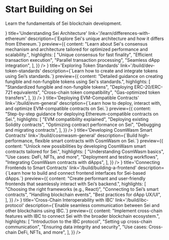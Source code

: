 
# Start Building on Sei

Learn the fundamentals of Sei blockchain development.

<div className='grid grid-cols-1 md:grid-cols-3 gap-4 my-8'>
  <LinkCard
    icon={<IconTools />}
    title='Understanding Sei Architecture'
    link='/learn/differences-with-ethereum'
    description={`Explore Sei's unique architecture and how it differs from Ethereum.`}
    preview={{
      content: "Learn about Sei's consensus mechanism and architecture tailored for optimized performance and scalability.",
      highlights: [
        "Unique consensus for fast finality",
        "Efficient transaction execution",
        "Parallel transaction processing",
        "Seamless dApp integration",
      ],
    }}
  />
  <LinkCard
    icon={<IconCoins />}
    title='Exploring Token Standards'
    link='/build/dev-token-standards'
    description={`Learn how to create and integrate tokens using Sei’s standards.`}
    preview={{
      content: "Detailed guidance on creating fungible and non-fungible tokens using Sei's standards.",
      highlights: [
        "Standardized fungible and non-fungible tokens",
        "Deploying ERC-20/ERC-721 equivalents",
        "Cross-chain token compatibility",
        "Gas-optimized token transfers",
      ],
    }}
  />
  <LinkCard
    icon={<IconCode />}
    title='Deploying EVM-Compatible Contracts'
    link='/build/evm-general'
    description={`Learn how to deploy, interact with, and optimize EVM-compatible contracts on Sei.`}
    preview={{
      content: "Step-by-step guidance for deploying Ethereum-compatible contracts on Sei.",
      highlights: [
        "EVM compatibility explained",
        "Deploying existing Solidity contracts",
        "Optimizing contract performance on Sei",
        "Debugging and migrating contracts",
      ],
    }}
  />
  <LinkCard
    icon={<IconBrain />}
    title='Developing CosmWasm Smart Contracts'
    link='/build/cosmwasm-general'
    description={`Build high-performance, flexible smart contracts with CosmWasm on Sei.`}
    preview={{
      content: "Unlock new possibilities by developing CosmWasm smart contracts tailored for Sei.",
      highlights: [
        "Understanding CosmWasm basics",
        "Use cases: DeFi, NFTs, and more",
        "Deployment and testing workflows",
        "Integrating CosmWasm contracts with dApps",
      ],
    }}
  />
  <LinkCard
    icon={<IconLayoutDashboard />}
    title='Connecting Frontends to Smart Contracts'
    link='/build/building-a-frontend'
    description={`Learn how to build and connect frontend interfaces for Sei-based dApps.`}
    preview={{
      content: "Create performant and user-friendly frontends that seamlessly interact with Sei’s backend.",
      highlights: [
        "Choosing the right frameworks (e.g., React)",
        "Connecting to Sei’s smart contracts",
        "Handling blockchain events",
        "Best practices for dApp UX/UI",
      ],
    }}
  />
  <LinkCard
    icon={<IconArrowsExchange />}
    title='Cross-Chain Interoperability with IBC'
    link='/build/ibc-protocol'
    description={`Enable seamless communication between Sei and other blockchains using IBC.`}
    preview={{
      content: "Implement cross-chain features with IBC to connect Sei with the broader blockchain ecosystem.",
      highlights: [
        "Introduction to the IBC protocol",
        "Setting up cross-chain communication",
        "Ensuring data integrity and security",
        "Use cases: Cross-chain DeFi, NFTs, and more",
      ],
    }}
  />
</div>
